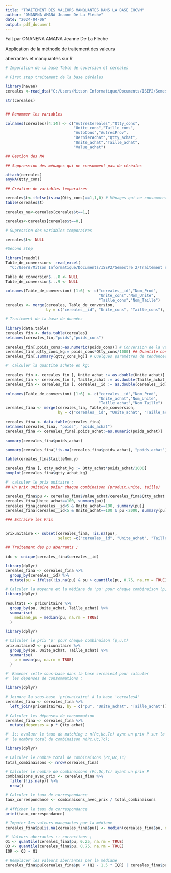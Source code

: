 ---
title: "TRAITEMENT DES VALEURS MANQUANTES DANS LA BASE EHCVM"
author: "ONANENA AMANA Jeanne De La Flèche"
date: "2024-04-06"
output: pdf_document
---
########################### Fait par ONANENA AMANA Jeanne De La Flèche ################################
########### Application de la méthode de traitement des valeurs #######################
################### aberrantes et manquantes sur R ####################################


```{r importation de la base, echo=FALSE}
# Imporation de la base Table de coversion et cereales

# First step traitement de la base céréales

library(haven)
cereales <-read_dta("C:/Users/Mitson Informatique/Documents/ISEP2/Semestre 2/Traitement statistiques avec R/ISEP2_Cours_R_2024/Bases/cereales.dta")

str(cereales)



```



```{r renommer la base, echo=FALSE}
## Renommer les variables 

colnames(cereales)[4:14] <- c("AutresCereales","Qtty_cons",
                              "Unite_cons","Taille_cons",
                              "AutoCons","AutresProv",
                              "DernierAchat","Qtty_achat",
                              "Unite_achat","Taille_achat",
                              "Value_achat")
```


```{r gestion des NA, echo=FALSE}
## Gestion des NA

## Suppression des ménages qui ne consomment pas de céréales

attach(cereales)
anyNA(Qtty_cons)
```




```{r variables temporaires, echo=FALSE}
## Création de variables temporaires

cereales$t<-ifelse(is.na(Qtty_cons)==1,1,0) # Ménages qui ne consomment pas de céréales
table(cereales$t) 

cereales_na<-cereales[cereales$t==1,]

cereales<-cereales[cereales$t==0,]

```



```{r sppression des variables temporaires, echo=FALSE}
# Supression des variables temporaires

cereales$t<- NULL

```



```{r importation de la base table de conversion, echo=FALSE}
#Second step

library(readxl)
Table_de_conversion<- read_excel(
  "C:/Users/Mitson Informatique/Documents/ISEP2/Semestre 2/Traitement statistiques avec R/ISEP2_Cours_R_2024/Bases/Table de conversion phase 2.xlsx")

Table_de_conversion$...8 <- NULL
Table_de_conversion$...9 <- NULL

colnames(Table_de_conversion) [1:6] <- c("cereales__id","Nom_Prod",
                                         "Unite_cons","Nom_Unite",
                                         "Taille_cons","Nom_Taille")
cereales <- merge(cereales, Table_de_conversion, 
                  by = c("cereales__id", "Unite_cons", "Taille_cons"), all.x = TRUE)


```



```{r traitement de la base, echo=FALSE}
# Traitement de la base de données

library(data.table)
cereales_fin <- data.table(cereales)
setnames(cereales_fin,"poids","poids_cons")

cereales_fin[,poids_cons:=as.numeric(poids_cons)] # Conversion de la variable poids_cons
cereales_fin[,qtty_cons_kg:= poids_cons*Qtty_cons/1000] ## Quantité consommée en kg
cereales_fin[,summary(qtty_cons_kg)] # Quelques paramètres de tendances centrales
```



```{r quantiles, echo=FALSE}
#' calculer la quantite achete en kg; 

cereales_fin <- cereales_fin [, Unite_achat := as.double(Unite_achat)]
cereales_fin <- cereales_fin [, Taille_achat := as.double(Taille_achat)]
cereales_fin <- cereales_fin [, cereales__id := as.double(cereales__id)]

colnames(Table_de_conversion) [1:6] <- c("cereales__id","Nom_Prod",
                                         "Unite_achat","Nom_Unite",
                                         "Taille_achat","Nom_Taille")
cereales_fina <- merge(cereales_fin, Table_de_conversion, 
                       by = c("cereales__id", "Unite_achat", "Taille_achat"), all.x = TRUE)

cereales_fina <- data.table(cereales_fina)
setnames(cereales_fina, "poids", "poids_achat")
cereales_fina <- cereales_fina[,poids_achat:=as.numeric(poids_achat)]

summary(cereales_fina$poids_achat)

summary(cereales_fina[!is.na(cereales_fina$poids_achat), "poids_achat"])

table(cereales_fina$tailleNom.y)

cereales_fina [, qtty_achat_kg := Qtty_achat*poids_achat/1000]
boxplot(cereales_fina$qtty_achat_kg)

```




```{r gestion de la base, echo=FALSE}
#' calculer le prix unitaire ;
## Un prix unitaire poiur chaque combinaison (produit,unite, taille)

cereales_fina$pu <- cereales_fina$Value_achat/cereales_fina$Qtty_achat
cereales_fina[Unite_achat==100, summary(pu)]
cereales_fina[cereales__id<5 & Unite_achat==100, summary(pu)]
cereales_fina[cereales__id<5 & Unite_achat==100 & pu <2000, summary(pu)]

```




```{r gestion, echo=FALSE}
### Extraire les Prix 


prixunitaire <- subset(cereales_fina, !is.na(pu), 
                       select =c("cereales__id", "Unite_achat", "Taille_achat", "pu") )


```



```{r gestion de la base, echo=FALSE}
## Traitement des pu aberrants ; 

idc <- unique(cereales_fina$cereales__id)

library(dplyr)
cereales_fina <- cereales_fina %>%
  group_by(cereales__id) %>%
  mutate(pu = ifelse(!is.na(pu) & pu > quantile(pu, 0.75, na.rm = TRUE), quantile(pu, 0.75, na.rm = TRUE), pu))

```



```{r gestion de la base, echo=FALSE}
# Calculer la moyenne et la médiane de 'pu' pour chaque combinaison (p,u,t)
library(dplyr)

resultats <- prixunitaire %>%
  group_by(pu, Unite_achat, Taille_achat) %>%
  summarise(
    mediane_pu = median(pu, na.rm = TRUE)
  )
```




```{r Gestion de la base, echo=FALSE}
library(dplyr)

# Calculer le prix 'p' pour chaque combinaison (p,u,t)
prixunitaire2 <- prixunitaire %>%
  group_by(pu, Unite_achat, Taille_achat) %>%
  summarise(
    p = mean(pu, na.rm = TRUE)
  )

```





```{r gestion de la base, echo=FALSE}
#' Ramener cette sous-base dans la base cereales4 pour calculer 
#' les depenses de consommations ; 

library(dplyr)

# Joindre la sous-base 'prixunitaire' à la base 'cereales4'
cereales_fina <- cereales_fina %>%
  left_join(prixunitaire2, by = c("pu", "Unite_achat", "Taille_achat"))

```





```{r gestion de la base, echo=FALSE}
# Calculer les dépenses de consommation
cereales_fina <- cereales_fina %>%
  mutate(depenses = p * Qtty_achat)  

```




```{r gestion de la base, echo=FALSE}
#' 1:: evaluer le taux de matching : n(Pc,Uc,Tc) aynt un prix P sur le
#' le nombre total de combinaison n(Pc,Uc,Tc); 

library(dplyr)

```



```{r gestion de la base, echo=FALSE}
# Calculer le nombre total de combinaisons (Pc,Uc,Tc)
total_combinaisons <- nrow(cereales_fina)


```



```{r gestion de la base, echo=FALSE}
# Calculer le nombre de combinaisons (Pc,Uc,Tc) ayant un prix P
combinaisons_avec_prix <- cereales_fina %>%
  filter(!is.na(p)) %>%
  nrow()


```



```{r gestion de la base, echo=FALSE}
# Calculer le taux de correspondance
taux_correspondance <- combinaisons_avec_prix / total_combinaisons

```


```{r gestion de la base, echo=FALSE}
# Afficher le taux de correspondance
print(taux_correspondance)


```



```{r gestion de la base, echo=FALSE}
# Imputer les valeurs manquantes par la médiane
cereales_fina$pu[is.na(cereales_fina$pu)] <- median(cereales_fina$pu, na.rm = TRUE)

```



```{r gestion de la base, echo=FALSE}
#' Valeurs aberrantes :: corrections ; 
Q1 <- quantile(cereales_fina$pu, 0.25, na.rm = TRUE)
Q3 <- quantile(cereales_fina$pu, 0.75, na.rm = TRUE)
IQR <- Q3 - Q1

```

```{r gestion de la base, echo=FALSE}
# Remplacer les valeurs aberrantes par la médiane
cereales_fina$pu[cereales_fina$pu < (Q1 - 1.5 * IQR) | cereales_fina$pu > (Q3 + 1.5 * IQR)] <- median(cereales_fina$pu, na.rm = TRUE)

```


